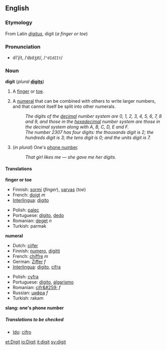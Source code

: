 ==English==
===Etymology===
From Latin ''[[digitus]]'', digit (''a finger or toe'')

===Pronunciation===
*dĭ'jĭt, /ˈdɪdʒɪt/, /<tt>"dIdZIt</tt>/

===Noun===
'''digit'''  (''plural'' '''[[digits]]''')
#A [[finger]] or [[toe]].
#{{arithmetic}} A [[numeral]] that can be combined with others to write larger numbers, and that cannot itself be split into other numerals.
#:''The digits of the [[decimal]] number system are 0, 1, 2, 3, 4, 5, 6, 7, 8 and 9, and those in the [[hexadecimal]] number system are those in the decimal system along with A, B, C, D, E and F.''
#:''The number 2307 has four digits: the thousands digit is 2; the hundreds digit is 3; the tens digit is 0; and the units digit is 7.''
#{{slang}} (''in plural'') One's [[phone number]].
#:''That girl likes me &mdash; she gave me her digits.''

====Translations====

'''finger or toe'''
{{top}}
*Finnish: [[sormi]] (''finger''), [[varvas]] (''toe'')
*French: [[doigt]] ''m''
*[[Interlingua]]: [[digito]]
{{mid}}
*Polish: [[palec]]
*Portuguese: [[dígito]], [[dedo]]
*Romanian: [[deget]] ''n''
*Turkish: parmak
{{bottom}}

'''numeral'''
{{top}}
*Dutch: [[cijfer]]
*Finnish: [[numero#Finnish|numero]], [[digitti]]
*French: [[chiffre]] ''m''
*German: [[Ziffer]] ''f''
*[[Interlingua]]: [[digito]], [[cifra]]
{{mid}}
*Polish: [[cyfra]]
*Portuguese: [[dígito]], [[algarismo]]
*Romanian: [[cifr&#259;]] ''f''
*Russian: [[цифра]] ''f''
*Turkish: rakam
{{bottom}}

'''slang: one's phone number'''
{{top}}
{{mid}}
{{bottom}}

=====Translations to be checked=====
<!--Remove this section once all of the translations below have been moved into the tables above.-->
{{checktrans}}

*[[Ido]]: [[cifro]]

[[et:Digit]]
[[io:Digit]]
[[it:digit]]
[[sv:digit]]